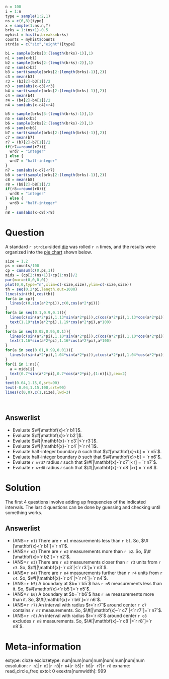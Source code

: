 ```r
n = 100
i = 1:n
type = sample(1:2,1)
ns = c(6,8)[type]
x = sample(1:ns,n,T)
brks = 1:(ns+1)-0.5
myhist = hist(x,breaks=brks)
counts = myhist$counts
strdie = c("six","eight")[type]

b1 = sample(brks[3:(length(brks)-1)],1)
n1 = sum(x<b1)
b2 = sample(brks[2:(length(brks)-2)],1)
n2 = sum(x>b2)
b3 = sort(sample(brks[2:(length(brks)-1)],2))
c3 = mean(b3)
r3 = (b3[2]-b3[1])/2
n3 = sum(abs(x-c3)<r3)
b4 = sort(sample(brks[2:(length(brks)-1)],2))
c4 = mean(b4)
r4 = (b4[2]-b4[1])/2
n4 = sum(abs(x-c4)>r4)

b5 = sample(brks[3:(length(brks)-1)],1)
n5 = sum(x<b5)
b6 = sample(brks[2:(length(brks)-2)],1)
n6 = sum(x>b6)
b7 = sort(sample(brks[2:(length(brks)-1)],2))
c7 = mean(b7)
r7 = (b7[2]-b7[1])/2
if(r7==round(r7)){
  wrd7 = "integer"
} else {
  wrd7 = "half-integer"
}
n7 = sum(abs(x-c7)<r7)
b8 = sort(sample(brks[2:(length(brks)-1)],2))
c8 = mean(b8)
r8 = (b8[2]-b8[1])/2
if(r8==round(r8)){
  wrd8 = "integer"
} else {
  wrd8 = "half-integer"
}
n8 = sum(abs(x-c8)>r8)
```


Question
========

A standard `r strdie`-sided [die](https://en.wikipedia.org/wiki/Dice) was rolled `r n` times, and the results were organized into the [pie chart](https://en.wikipedia.org/wiki/Pie_chart){target="blank"} shown below.

```r
size = 1.2
ps = counts/100
cp = cumsum(c(0,ps,1))
mids = (cp[2:(ns+1)]+cp[1:ns])/2
par(mar=c(0,0,0,0))
plot(0,0,type="n",xlim=c(-size,size),ylim=c(-size,size))
th = seq(0,2*pi,length.out=1000)
lines(sin(th),cos(th))
for(a in cp){
  lines(c(0,sin(a*2*pi)),c(0,cos(a*2*pi)))
}
for(a in seq(0.1,0.9,0.1)){
  lines(c(sin(a*2*pi),1.13*sin(a*2*pi)),c(cos(a*2*pi),1.13*cos(a*2*pi)))
  text(1.19*sin(a*2*pi),1.19*cos(a*2*pi),a*100)
}
for(a in seq(0.05,0.95,0.1)){
  lines(c(sin(a*2*pi),1.10*sin(a*2*pi)),c(cos(a*2*pi),1.10*cos(a*2*pi)))
  text(1.16*sin(a*2*pi),1.16*cos(a*2*pi),a*100)
}
for(a in seq(0.01,0.99,0.01)){
  lines(c(sin(a*2*pi),1.04*sin(a*2*pi)),c(cos(a*2*pi),1.04*cos(a*2*pi)))
}
for(i in 1:ns){
  a = mids[i]
  text(0.7*sin(a*2*pi),0.7*cos(a*2*pi),(1:n)[i],cex=2)
}
text(0.04,1.15,0,srt=90)
text(-0.04,1.15,100,srt=90)
lines(c(0,0),c(1,size),lwd=3)
```
\


Answerlist
--------
* Evaluate $\#[\mathbf{x}<`r b1`]$.
* Evaluate $\#[\mathbf{x}>`r b2`]$.
* Evaluate $\#[|\mathbf{x}-`r c3`|<`r r3`]$.
* Evaluate $\#[|\mathbf{x}-`r c4`|>`r r4`]$.
* Evaluate half-integer boundary $b$ such that $\#[\mathbf{x}<b] = `r n5`$.
* Evaluate half-integer boundary $b$ such that $\#[\mathbf{x}>b] = `r n6`$.
* Evaluate `r wrd7` radius $r$ such that $\#[|\mathbf{x}-`r c7`|<r] = `r n7`$.
* Evaluate `r wrd8` radius $r$ such that $\#[|\mathbf{x}-`r c8`|>r] = `r n8`$.


Solution
========

The first 4 questions involve adding up frequencies of the indicated intervals. The last 4 questions can be done by guessing and checking until something works.

Answerlist
--------
* (ANS=`r n1`) There are `r n1` measurements less than `r b1`. So, $\#[\mathbf{x}<`r b1`]=`r n1`$.
* (ANS=`r n2`) There are `r n2` measurements more than `r b2`. So, $\#[\mathbf{x}>`r b2`]=`r n2`$.
* (ANS=`r n3`) There are `r n3` measurements closer than `r r3` units from `r c3`. So, $\#[|\mathbf{x}-`r c3`|<`r r3`]=`r n3`$.
* (ANS=`r n4`) There are `r n4` measurements further than `r r4` units from `r c4`. So, $\#[|\mathbf{x}-`r c4`|>`r r4`]=`r n4`$.
* (ANS=`r b5`) A boundary at $b=`r b5`$ has `r n5` measurements less than it. So, $\#[\mathbf{x}<`r b5`]=`r n5`$.
* (ANS=`r b6`) A boundary at $b=`r b6`$ has `r n6` measurements more than it. So, $\#[\mathbf{x}>`r b6`]=`r n6`$.
* (ANS=`r r7`) An interval with radius $r=`r r7`$ around center `r c7` contains `r n7` measurements. So, $\#[|\mathbf{x}-`r c7`|<`r r7`]=`r n7`$.
* (ANS=`r r8`) An interval with radius $r=`r r8`$ around center `r c8` excludes `r n8` measurements.  So, $\#[|\mathbf{x}-`r c8`|>`r r8`]=`r n8`$.


Meta-information
================
extype: cloze
exclozetype: num|num|num|num|num|num|num|num
exsolution: `r n1`|`r n2`|`r n3`|`r n4`|`r b5`|`r b6`|`r r7`|`r r8`
exname: read_circle_freq
extol: 0
exextra[numwidth]: 999
